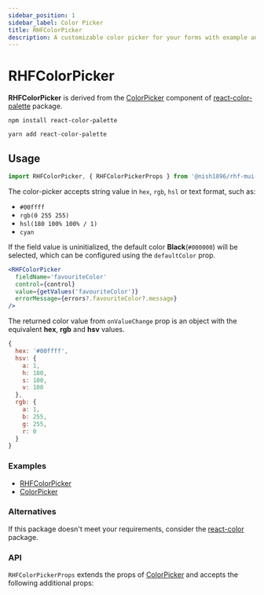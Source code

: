 ```yaml
---
sidebar_position: 1
sidebar_label: Color Picker
title: RHFColorPicker
description: A customizable color picker for your forms with example and API details for seamless functionality.
---
```



# RHFColorPicker

**RHFColorPicker** is derived from the [ColorPicker](https://www.npmjs.com/package/react-color-palette#usage) 
component of [react-color-palette](https://www.npmjs.com/package/react-color-palette) package.

```
npm install react-color-palette
```

```
yarn add react-color-palette
```

## Usage

```js
import RHFColorPicker, { RHFColorPickerProps } from '@nish1896/rhf-mui-components/misc/color-picker';
```

The color-picker accepts string value in `hex`, `rgb`, `hsl` or text format, such as:
- `#00ffff`
- `rgb(0 255 255)`
- `hsl(180 100% 100% / 1)`
- `cyan`

If the field value is uninitialized, the default color **Black**(`#000000`) will be selected,
which can be configured using the `defaultColor` prop.

```jsx
<RHFColorPicker
  fieldName='favouriteColor'
  control={control}
  value={getValues('favouriteColor')}
  errorMessage={errors?.favouriteColor?.message}
/>
```

The returned color value from `onValueChange` prop is an object with the equivalent
**hex**, **rgb** and **hsv** values.

```js
{
  hex: '#00ffff',
  hsv: {
    a: 1,
    h: 180,
    s: 100,
    v: 100
  },
  rgb: {
    a: 1,
    b: 255,
    g: 255,
    r: 0
  }
}
```

### Examples
- [RHFColorPicker](https://rhf-mui-components-examples.netlify.app/miscellaneous-components)
- [ColorPicker](https://www.npmjs.com/package/react-color-palette#usage)

### Alternatives
If this package doesn't meet your requirements, consider the
[react-color](https://www.npmjs.com/package/react-color) package.

### API
`RHFColorPickerProps` extends the props of [ColorPicker](https://www.npmjs.com/package/react-color-palette#api)
and accepts the following additional props:

<RHFColorPickerPropsTable />